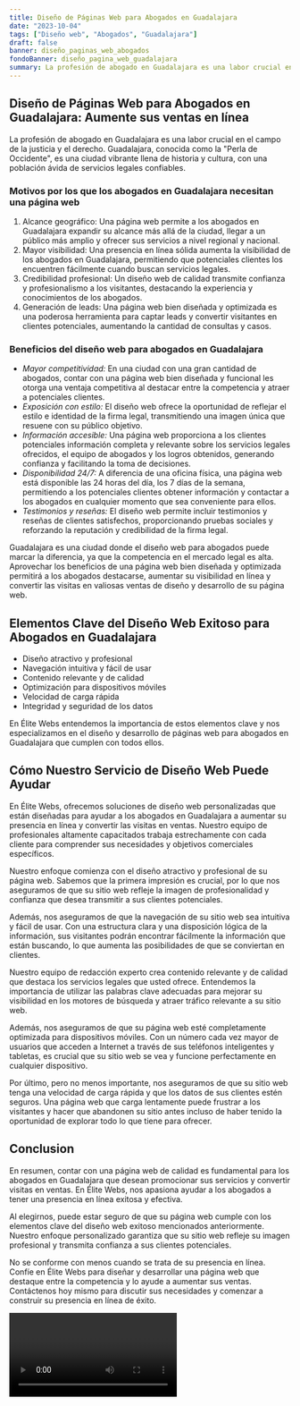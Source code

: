 ```yaml
---
title: Diseño de Páginas Web para Abogados en Guadalajara
date: "2023-10-04"
tags: ["Diseño web", "Abogados", "Guadalajara"]
draft: false
banner: diseño_paginas_web_abogados
fondoBanner: diseño_pagina_web_guadalajara
summary: La profesión de abogado en Guadalajara es una labor crucial en el campo de la justicia y el derecho. Guadalajara, conocida como la Perla de Occidente, es una ciudad vibrante llena de historia y cultura, con una población ávida de servicios legales confiables.
---
```



## Diseño de Páginas Web para Abogados en Guadalajara: Aumente sus ventas en línea

La profesión de abogado en Guadalajara es una labor crucial en el campo de la justicia y el derecho. Guadalajara, conocida como la "Perla de Occidente", es una ciudad vibrante llena de historia y cultura, con una población ávida de servicios legales confiables.

### Motivos por los que los abogados en Guadalajara necesitan una página web

1. Alcance geográfico: Una página web permite a los abogados en Guadalajara expandir su alcance más allá de la ciudad, llegar a un público más amplio y ofrecer sus servicios a nivel regional y nacional.
2. Mayor visibilidad: Una presencia en línea sólida aumenta la visibilidad de los abogados en Guadalajara, permitiendo que potenciales clientes los encuentren fácilmente cuando buscan servicios legales.
3. Credibilidad profesional: Un diseño web de calidad transmite confianza y profesionalismo a los visitantes, destacando la experiencia y conocimientos de los abogados.
4. Generación de leads: Una página web bien diseñada y optimizada es una poderosa herramienta para captar leads y convertir visitantes en clientes potenciales, aumentando la cantidad de consultas y casos.

### Beneficios del diseño web para abogados en Guadalajara

- _Mayor competitividad:_ En una ciudad con una gran cantidad de abogados, contar con una página web bien diseñada y funcional les otorga una ventaja competitiva al destacar entre la competencia y atraer a potenciales clientes.
- _Exposición con estilo:_ El diseño web ofrece la oportunidad de reflejar el estilo e identidad de la firma legal, transmitiendo una imagen única que resuene con su público objetivo.
- _Información accesible:_ Una página web proporciona a los clientes potenciales información completa y relevante sobre los servicios legales ofrecidos, el equipo de abogados y los logros obtenidos, generando confianza y facilitando la toma de decisiones.
- _Disponibilidad 24/7:_ A diferencia de una oficina física, una página web está disponible las 24 horas del día, los 7 días de la semana, permitiendo a los potenciales clientes obtener información y contactar a los abogados en cualquier momento que sea conveniente para ellos.
- _Testimonios y reseñas:_ El diseño web permite incluir testimonios y reseñas de clientes satisfechos, proporcionando pruebas sociales y reforzando la reputación y credibilidad de la firma legal.

Guadalajara es una ciudad donde el diseño web para abogados puede marcar la diferencia, ya que la competencia en el mercado legal es alta. Aprovechar los beneficios de una página web bien diseñada y optimizada permitirá a los abogados destacarse, aumentar su visibilidad en línea y convertir las visitas en valiosas ventas de diseño y desarrollo de su página web.

<GifSeo />

<Cta />

## Elementos Clave del Diseño Web Exitoso para Abogados en Guadalajara

- Diseño atractivo y profesional
- Navegación intuitiva y fácil de usar
- Contenido relevante y de calidad
- Optimización para dispositivos móviles
- Velocidad de carga rápida
- Integridad y seguridad de los datos

En Élite Webs entendemos la importancia de estos elementos clave y nos especializamos en el diseño y desarrollo de páginas web para abogados en Guadalajara que cumplen con todos ellos.

## Cómo Nuestro Servicio de Diseño Web Puede Ayudar

En Élite Webs, ofrecemos soluciones de diseño web personalizadas que están diseñadas para ayudar a los abogados en Guadalajara a aumentar su presencia en línea y convertir las visitas en ventas. Nuestro equipo de profesionales altamente capacitados trabaja estrechamente con cada cliente para comprender sus necesidades y objetivos comerciales específicos.

Nuestro enfoque comienza con el diseño atractivo y profesional de su página web. Sabemos que la primera impresión es crucial, por lo que nos aseguramos de que su sitio web refleje la imagen de profesionalidad y confianza que desea transmitir a sus clientes potenciales.

Además, nos aseguramos de que la navegación de su sitio web sea intuitiva y fácil de usar. Con una estructura clara y una disposición lógica de la información, sus visitantes podrán encontrar fácilmente la información que están buscando, lo que aumenta las posibilidades de que se conviertan en clientes.

Nuestro equipo de redacción experto crea contenido relevante y de calidad que destaca los servicios legales que usted ofrece. Entendemos la importancia de utilizar las palabras clave adecuadas para mejorar su visibilidad en los motores de búsqueda y atraer tráfico relevante a su sitio web.

Además, nos aseguramos de que su página web esté completamente optimizada para dispositivos móviles. Con un número cada vez mayor de usuarios que acceden a Internet a través de sus teléfonos inteligentes y tabletas, es crucial que su sitio web se vea y funcione perfectamente en cualquier dispositivo.

Por último, pero no menos importante, nos aseguramos de que su sitio web tenga una velocidad de carga rápida y que los datos de sus clientes estén seguros. Una página web que carga lentamente puede frustrar a los visitantes y hacer que abandonen su sitio antes incluso de haber tenido la oportunidad de explorar todo lo que tiene para ofrecer.

## Conclusion

En resumen, contar con una página web de calidad es fundamental para los abogados en Guadalajara que desean promocionar sus servicios y convertir visitas en ventas. En Élite Webs, nos apasiona ayudar a los abogados a tener una presencia en línea exitosa y efectiva.

Al elegirnos, puede estar seguro de que su página web cumple con los elementos clave del diseño web exitoso mencionados anteriormente. Nuestro enfoque personalizado garantiza que su sitio web refleje su imagen profesional y transmita confianza a sus clientes potenciales.

No se conforme con menos cuando se trata de su presencia en línea. Confíe en Élite Webs para diseñar y desarrollar una página web que destaque entre la competencia y lo ayude a aumentar sus ventas. Contáctenos hoy mismo para discutir sus necesidades y comenzar a construir su presencia en línea de éxito.

<Video />

<CtaBot job="Abogados" city="Guadalajara" />

<Gmaps query="Guadalajara+españa+maps" />
